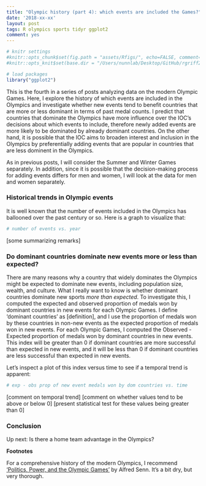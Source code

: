 ```yaml
---
title: "Olympic history (part 4): which events are included the Games?"
date: '2018-xx-xx'
layout: post
tags: R olympics sports tidyr ggplot2
comment: yes
---
```


```r
# knitr settings
#knitr::opts_chunk$set(fig.path = "assets/Rfigs/", echo=FALSE, comment="> ", fig.align='center')
#knitr::opts_knit$set(base.dir = "/Users/nunnlab/Desktop/GitHub/rgriff23.github.io/", base.url = "/")

# load packages 
library("ggplot2")
```

This is the fourth in a series of posts analyzing data on the modern Olympic Games. Here, I explore the history of which events are included in the Olympics and investigate whether new events tend to benefit countries that are more or less dominant in terms of past medal counts. I predict that countries that dominate the Olympics have more influence over the IOC's decisions about which events to include, therefore newly added events are more likely to be dominated by already dominant countries. On the other hand, it is possible that the IOC aims to broaden interest and inclusion in the Olympics by preferentially adding events that are popular in countries that are less dominent in the Olympics.

As in previous posts, I will consider the Summer and Winter Games separately. In addition, since it is possible that the decision-making process for adding events differs for men and women, I will look at the data for men and women separately.

### Historical trends in Olympic events

It is well known that the number of events included in the Olympics has ballooned over the past century or so. Here is a graph to visualize that:

```r
# number of events vs. year
```

[some summarizing remarks]

### Do dominant countries dominate new events more or less than expected? 

There are many reasons why a country that widely dominates the Olympics might be expected to dominate new events, including population size, wealth, and culture. What I really want to know is whether dominant countries dominate new sports *more than expected*. To investigate this, I computed the expected and observed proportion of medals won by dominant countries in new events for each Olympic Games. I define 'dominant countries' as [definition], and I use the proportion of medals won by these countries in non-new events as the expected proportion of medals won in new events. For each Olympic Games, I computed the Observed - Expected proportion of medals won by dominant countries in new events. This index will be greater than 0 if dominant countries are more successful than expected in new events, and it will be less than 0 if dominant countries are less successful than expected in new events. 

Let's inspect a plot of this index versus time to see if a temporal trend is apparent:

```r
# exp - obs prop of new event medals won by dom countries vs. time
```

[comment on temporal trend] [comment on whether values tend to be above or below 0] [present statistical test for these values being greater than 0]

### Conclusion

Up next: Is there a home team advantage in the Olympics?

**Footnotes**

For a comprehensive history of the modern Olympics, I recommend ['Politics, Power, and the Olympic Games'](https://www.amazon.com/Power-Politics-Olympic-Games-Alfred/dp/0880119586/ref=sr_1_1?ie=UTF8&qid=1523105541&sr=8-1&keywords=politics+power+olympic+games) by Alfred Senn. It's a bit dry, but very thorough.

